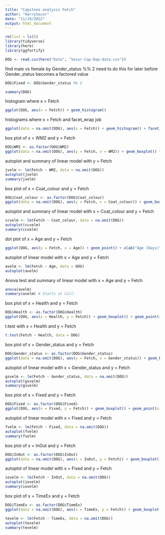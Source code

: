```yaml
---
title: "Capstone analysis Fetch"
author: "HarrySecor"
date: "11/19/2022"
output: html_document
---
```


```r
rm(list = ls())
library(tidyverse)
library(here)
library(ggfortify)
```

```r
DOG <- read.csv(here("Data", "Secor-Cap-Dap-data.csv"))
```

find male vs female by Gender_status %% 2
need to do this for later before Gender_status becomes a factored value

```r
DOG$Fixed <- DOG$Gender_status %% 2
```


```r
summary(DOG)
```

histogram where x = Fetch

```r
ggplot(DOG, aes(x = Fetch)) + geom_histogram()
```

histograms where x = Fetch and facet_wrap job

```r
ggplot(data = na.omit(DOG), aes(x = Fetch)) + geom_histogram() + facet_wrap(~WM2)
```

box plot of x = WM2 and y = Fetch

```r
DOG$WM2 <- as.factor(DOG$WM2)
ggplot(data = na.omit(DOG), aes(y = Fetch, x = WM2)) + geom_boxplot() + geom_point(size = 4, color = 'lightgrey', alpha = 0.5)
```

autoplot and summary of linear model with y = Fetch

```r
jvelm <- lm(Fetch ~ WM2, data = na.omit(DOG))
autoplot(jvelm)
summary(jvelm)
```


box plot of x = Coat_colour and y = Fetch

```r
DOG$Coat_colour <- as.factor(DOG$Coat_colour)
ggplot(data = na.omit(DOG), aes(y = Fetch, x = Coat_colour)) + geom_boxplot() + geom_point(size = 4, color = 'lightgrey', alpha = 0.5)
```

autoplot and summary of linear model with x = Coat_colour and y = Fetch

```r
ccvelm <- lm(Fetch ~ Coat_colour, data = na.omit(DOG))
autoplot(ccvelm)
summary(ccvelm)
```


dot plot of x = Age and y = Fetch

```r
ggplot(DOG, aes(y = Fetch, x = Age)) + geom_point() + xlab("Age (Days)")
```

autoplot of linear model with x = Age and y = Fetch

```r
avelm <- lm(Fetch ~ Age, data = DOG)
autoplot(avelm)
```

Anova test and summary of linear model with x = Age and y = Fetch

```r
anova(avelm)
summary(avelm) # Starts at Call:
```

box plot of x = Health and y = Fetch

```r
DOG$Health <- as.factor(DOG$Health)
ggplot(DOG, aes(x = Health, y = Fetch)) + geom_boxplot() + geom_point(size = 4, color = 'lightgrey', alpha = 0.5)
```

t.test with x = Health and y = Fetch

```r
t.test(Fetch ~ Health, data = DOG)
```

box plot of x = Gender_status and y = Fetch

```r
DOG$Gender_status <- as.factor(DOG$Gender_status)
ggplot(data = na.omit(DOG), aes(y = Fetch, x = Gender_status)) + geom_boxplot() + geom_point(size = 4, color = 'lightgrey', alpha = 0.5)
```

autoplot of linear model with x = Gender_status and y = Fetch

```r
gsvelm <- lm(Fetch ~ Gender_status, data = na.omit(DOG))
autoplot(gsvelm)
summary(gsvelm)
```


box plot of x = Fixed and y = Fetch

```r
DOG$Fixed <- as.factor(DOG$Fixed)
ggplot(DOG, aes(x = Fixed, y = Fetch)) + geom_boxplot() + geom_point(size = 4, color = 'lightgrey', alpha = 0.5)
```

autoplot of linear model with x = Fixed and y = Fetch

```r
fvelm <- lm(Fetch ~ Fixed, data = na.omit(DOG))
autoplot(fvelm)
summary(fvelm)
```

box plot of x = InOut and y = Fetch

```r
DOG$InOut <- as.factor(DOG$InOut)
ggplot(data = na.omit(DOG), aes(x = InOut, y = Fetch)) + geom_boxplot() + geom_point(size = 4, color = 'lightgrey', alpha = 0.5)
```

autoplot of linear model with x = Fixed and y = Fetch

```r
iovelm <- lm(Fetch ~ InOut, data = na.omit(DOG))
autoplot(iovelm)
summary(iovelm)
```

box plot of x = TimeEx and y = Fetch

```r
DOG$TimeEx <- as.factor(DOG$TimeEx)
ggplot(data = na.omit(DOG), aes(x = TimeEx, y = Fetch)) + geom_boxplot() + geom_point(size = 4, color = 'lightgrey', alpha = 0.5)
```


```r
tevelm <- lm(Fetch ~ TimeEx, data = na.omit(DOG))
autoplot(tevelm)
summary(tevelm)
```


